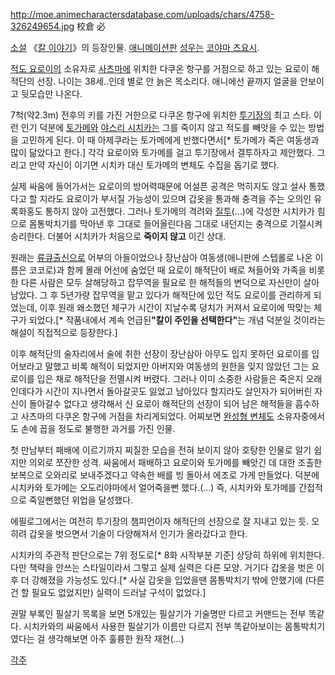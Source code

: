 http://moe.animecharactersdatabase.com/uploads/chars/4758-326249654.jpg
校倉 必

[[소설]] 《[[칼 이야기]]》의 등장인물. [[애니메이션]]판 [[성우]]는 [[코야마 츠요시]].

[[적도 요로이]]의 소유자로 [[사츠마]]에 위치한 다쿠온 항구를 거점으로 하고 있는 요로이 해적단의 선장. 나이는 38세..인데 별로 안 늙은 목소리다. 애니에선 끝까지 얼굴을 안보이고 뒷모습만 나온다.

7척(약2.3m) 전후의 키를 가진 거한으로 다쿠온 항구에 위치한 [[투기장]]의 최고 스타. 이런 인기 덕분에 [[토가메]]와 [[야스리 시치카]]는 그를 죽이지 않고 적도를 빼앗을 수 있는 방법을 고민하게 된다. 이 때 아제쿠라는 토가메에게 반했다면서[* 토가메가 죽은 여동생과 많이 닮았다고 한다.] 각각 요로이와 토가메를 걸고 투기장에서 결투하자고 제안했다. 그리고 만약 자신이 이기면 시치카 대신 토가메의 변체도 수집을 돕기로 했다.

실제 싸움에 들어가서는 요로이의 방어력때문에 어설픈 공격은 먹히지도 않고 설사 통했다고 할 지라도 요로이가 부서질 가능성이 있으며 갑옷을 통과해 충격을 주는 오의인 유록화홍도 통하지 않아 고전했다. 그러나 토가메의 격려와 [[질투]](…)에 각성한 시치카가 힘으로 몸통박치기를 막아낸 후 그대로 들어올린다음 그대로 내던지는 충격으로 기절시켜 승리한다. 더불어 시치카가 처음으로 '''죽이지 않고''' 이긴 상대.

원래는 [[류큐]]출신으로 어부의 아들이었으나 장난삼아 여동생(애니판에 스텝롤로 나온 이름은 코코로)과 함께 몰래 어선에 숨었던 때 요로이 해적단이 배로 쳐들어와 가족을 비롯한 다른 사람은 모두 살해당하고 잡무역을 필요로 한 해적들의 변덕으로 자신만이 살아남았다. 그 후 5년가량 잡무역을 맡고 있다가 해적단에 있던 적도 요로이를 관리하게 되었는데, 이후 원래 왜소했던 체구가 시간이 지날수록 덩치가 커져서 요로이에 딱맞는 체구가 되었다.[* 작품내에서 계속 언급된'''"칼이 주인을 선택한다"'''는 개념 덕분일 것이라는 해설이 직접적으로 등장한다.]

이후 해적단의 술자리에서 술에 취한 선장이 장난삼아 아무도 입지 못하던 요로이를 입어보라고 말했고 비록 해적이 되었지만 아버지와 여동생의 원한을 잊지 않았던 그는 요로이를 입은 채로 해적단을 전멸시켜 버렸다. 그러나 이미 소중한 사람들은 죽은지 오래인데다가 시간이 지나면서 돌아갈곳도 잃었고 남아있다 할지라도 살인자가 되어버린 자신이 돌아갈수 없다고 생각해서 신 요로이 해적단의 선장이 되어 남은 해적들을 흡수하고 사츠마의 다쿠온 항구에 거점을 차리게되었다. 어찌보면 [[완성형 변체도]] 소유자중에서도 손에 꼽을 정도로 불행한 과거를 가진 인물.

첫 만남부터 패배에 이르기까지 찌질한 모습을 전혀 보이지 않아 호탕한 인물로 알기 쉽지만 의외로 쪼잔한 성격. 싸움에서 패배하고 요로이와 토가메를 빼앗긴 데 대한 조촐한 보복으로 오와리로 보내주겠다고 약속한 배를 빙 돌아서 에조로 가게 만들었다. 덕분에 시치카와 토가메는 오도리야마에서 얼어죽을뻔 했다.(...) 즉, 시치카와 토가메를 간접적으로 죽일뻔했던 위업을 달성했다.

에필로그에서는 여전히 투기장의 챔피언이자 해적단의 선장으로 잘 지내고 있는 듯. 오히려 갑옷을 벗으면서 기술이 다양해져서 인기가 올라갔다고 한다.

시치카의 주관적 판단으로는 7위 정도로[* 8화 시작부분 기준] 상당히 하위에 위치한다. 다만 책략을 안쓰는 스타일이라서 그렇고 실제 실력은 다른 모양. 거기다 갑옷을 벗은 이후 더 강해졌을 가능성도 있다.[* 사실 갑옷을 입었을땐 몸통박치기 밖에 안했기에 (다른 건 할 필요도 없었지만) 실력이 드러날 구석이 없었다.]

권말 부록인 필살기 목록을 보면 5개있는 필살기가 기술명만 다르고 커맨드는 전부 똑같다. 시치카와의 싸움에서 사용한 필살기가 이름만 다르지 전부 똑같아보이는 몸통박치기였다는 걸 생각해보면 아주 훌륭한 원작 재현(...)

[[각주]]
